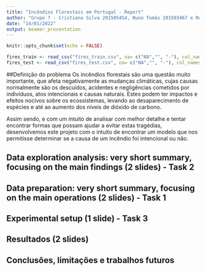 ```yaml
---
title: "Incêndios Florestais em Portugal - Report"
author: "Grupo 7 - Cristiana Silva 201505454, Nuno Tomás 201503467 e Rui Santos 201805317"
date: "14/01/2022"
output: beamer_presentation
---
```


```r
knitr::opts_chunk$set(echo = FALSE)

fires_train <- read_csv("fires_train.csv", na= c("NA","", "-"), col_names = TRUE)
fires_test <- read_csv("fires_test.csv", na= c("NA","", "-"), col_names = TRUE)
```

##Definição do problema
Os incêndios florestais são uma questão muito importante, que afeta negativamente as mudanças climáticas, cujas causas normalmente são os descuidos, acidentes e negligências cometidos por indivíduos, atos intencionais e causas naturais. Estes podem ter impactos e efeitos nocivos sobre os ecossistemas, levando ao desaparecimento de espécies e até ao aumento dos níveis de dióxido de carbono.

Assim sendo, e com um intuito de analisar com melhor detalhe e tentar encontrar formas que possam ajudar a evitar estas tragédias, desenvolvemos este projeto com o intuito de encontrar um modelo que nos permitisse determinar se a causa de um incêndio foi intencional ou não.

## Data exploration analysis: very short summary, focusing on the main findings (2 slides) - Task 2


## Data preparation: very short summary, focusing on the main operations  (2 slides) - Task 1


## Experimental setup (1 slide) - Task 3


## Resultados (2 slides)


## Conclusões, limitações e trabalhos futuros